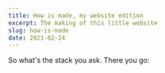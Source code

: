 ---
title: How is made, my website edition
excerpt: The making of this little website
slug: how-is-made
date: 2021-02-24
---

So what's the stack you ask. There you go:
